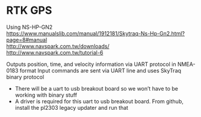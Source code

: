# RTK GPS 
Using NS-HP-GN2 <br/>
https://www.manualslib.com/manual/1912181/Skytraq-Ns-Hp-Gn2.html?page=8#manual <br/>
http://www.navspark.com.tw/downloads/ <br/>
http://www.navspark.com.tw/tutorial-6 <br/>

Outputs position, time, and velocity information via UART protocol in NMEA-0183 format
Input commands are sent via UART line and uses SkyTraq binary protocol
-	There will be a uart to usb breakout board so we won’t have to be working with binary stuff
-	A driver is required for this uart to usb breakout board. From github, install the pl2303 legacy updater and run that
